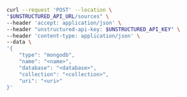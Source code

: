 ```bash REST (Create)
curl --request 'POST' --location \
"$UNSTRUCTURED_API_URL/sources" \
--header 'accept: application/json' \
--header "unstructured-api-key: $UNSTRUCTURED_API_KEY" \
--header 'content-type: application/json' \
--data \
'{
    "type": "mongodb",
    "name": "<name>",
    "database": "<database>",
    "collection": "<collection>",
    "uri": "<uri>"
}'
```